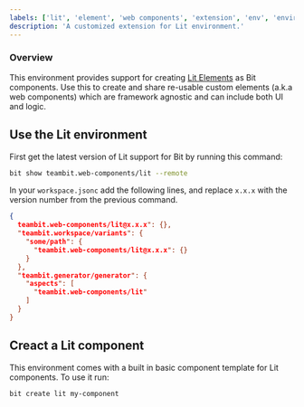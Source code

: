 ---
labels: ['lit', 'element', 'web components', 'extension', 'env', 'environment']
description: 'A customized extension for Lit environment.'
---

### Overview

This environment provides support for creating [Lit Elements](https://lit.dev) as Bit components. Use this to create and share re-usable custom elements (a.k.a web components) which are framework agnostic and can include both UI and logic.

## Use the Lit environment

First get the latest version of Lit support for Bit by running this command:

```sh
bit show teambit.web-components/lit --remote
```

In your `workspace.jsonc` add the following lines, and replace `x.x.x` with the version number from the previous command.

```json title="workspace.jsonc"
{
  teambit.web-components/lit@x.x.x": {},
  "teambit.workspace/variants": {
    "some/path": {
      "teambit.web-components/lit@x.x.x": {}
    }
  },
  "teambit.generator/generator": {
    "aspects": [
      "teambit.web-components/lit"
    ]
  }
}
```

## Creact a Lit component

This environment comes with a built in basic component template for Lit components. To use it run:

```sh
bit create lit my-component
```
